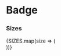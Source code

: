

<Meta title="Components/Media/Badge" decorators={[withKnobs]} component={Badge} />

# Badge

<ImportPath component={Badge} section="media" />

<Story name="Badge">
  <Badge 
    label={text('label', 'Badge')} 
    size={options('size', arrayToOptions(SIZES), undefined, {
      display: 'inline-radio',
    })}
  />
</Story>

<Props of={Badge} />

### Sizes

<Preview>
  <Story name="Sizes">
    {SIZES.map(size => (
      <div className="margin--right--half display--inlineBlock">
        <Badge size={size} label={`Size: ${size}`} />
      </div>
    ))}
  </Story>
</Preview>
